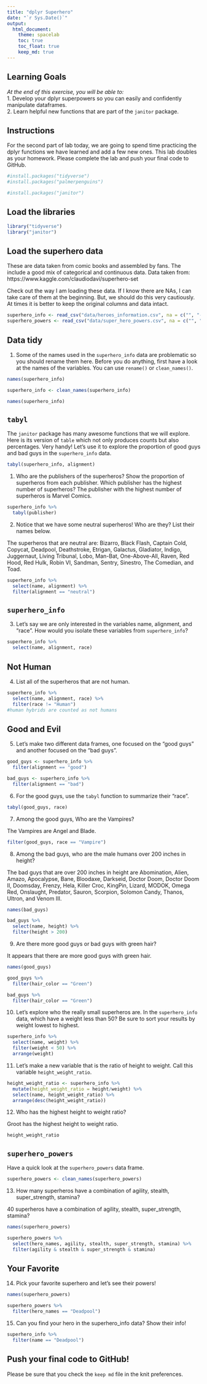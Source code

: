 ```yaml
---
title: "dplyr Superhero"
date: "`r Sys.Date()`"
output:
  html_document: 
    theme: spacelab
    toc: true
    toc_float: true
    keep_md: true
---
```


## Learning Goals  
*At the end of this exercise, you will be able to:*    
1. Develop your dplyr superpowers so you can easily and confidently manipulate dataframes.  
2. Learn helpful new functions that are part of the `janitor` package.  

## Instructions
For the second part of lab today, we are going to spend time practicing the dplyr functions we have learned and add a few new ones. This lab doubles as your homework. Please complete the lab and push your final code to GitHub.  

```r
#install.packages("tidyverse")
#install.packages("palmerpenguins")
```

```r
#install.packages("janitor")
```


## Load the libraries
```r
library("tidyverse")
library("janitor")
```


## Load the superhero data
These are data taken from comic books and assembled by fans. The include a good mix of categorical and continuous data.  Data taken from: https://www.kaggle.com/claudiodavi/superhero-set  

Check out the way I am loading these data. If I know there are NAs, I can take care of them at the beginning. But, we should do this very cautiously. At times it is better to keep the original columns and data intact.  
```r
superhero_info <- read_csv("data/heroes_information.csv", na = c("", "-99", "-"))
superhero_powers <- read_csv("data/super_hero_powers.csv", na = c("", "-99", "-"))
```

## Data tidy
1. Some of the names used in the `superhero_info` data are problematic so you should rename them here. Before you do anything, first have a look at the names of the variables. You can use `rename()` or `clean_names()`.

```r
names(superhero_info)
```

```r
superhero_info <- clean_names(superhero_info)
```

```r
names(superhero_info)
```


## `tabyl`
The `janitor` package has many awesome functions that we will explore. Here is its version of `table` which not only produces counts but also percentages. Very handy! Let's use it to explore the proportion of good guys and bad guys in the `superhero_info` data.  
```r
tabyl(superhero_info, alignment)
```

1. Who are the publishers of the superheros? Show the proportion of superheros from each publisher. Which publisher has the highest number of superheros?
The publisher with the highest number of superheros is Marvel Comics.

```r
superhero_info %>%
  tabyl(publisher)
```


2. Notice that we have some neutral superheros! Who are they? List their names below. 

The superheros that are neutral are: Bizarro, Black Flash, Captain Cold, Copycat, Deadpool, Deathstroke, Etrigan, Galactus, Gladiator, Indigo, Juggernaut, Living Tribunal, Lobo, Man-Bat, One-Above-All, Raven, Red Hood, Red Hulk, Robin VI, Sandman, Sentry, Sinestro, The Comedian, and Toad. 
```r
superhero_info %>%
  select(name, alignment) %>% 
  filter(alignment == "neutral")
```


## `superhero_info`
3. Let's say we are only interested in the variables name, alignment, and "race". How would you isolate these variables from `superhero_info`?
```r
superhero_info %>%
  select(name, alignment, race)

```


## Not Human
4. List all of the superheros that are not human.
```r
superhero_info %>%
  select(name, alignment, race) %>%
  filter(race != "Human")
#human hybrids are counted as not humans 
```


## Good and Evil
5. Let's make two different data frames, one focused on the "good guys" and another focused on the "bad guys".

```r
good_guys <- superhero_info %>%
  filter(alignment == "good")
```

```r
bad_guys <- superhero_info %>%
  filter(alignment == "bad")
```


6. For the good guys, use the `tabyl` function to summarize their "race".

```r
tabyl(good_guys, race)
```


7. Among the good guys, Who are the Vampires?

The Vampires are Angel and Blade. 
```r
filter(good_guys, race == "Vampire")
```


8. Among the bad guys, who are the male humans over 200 inches in height?

The bad guys that are over 200 inches in height are Abomination, Alien, Amazo, Apocalypse, Bane, Bloodaxe, Darkseid, Doctor Doom, Doctor Doom II, Doomsday, Frenzy, Hela, Killer Croc, KingPin, Lizard, MODOK, Omega Red, Onslaught, Predator, Sauron, Scorpion, Solomon Candy, Thanos, Ultron, and Venom III. 

```r
names(bad_guys)
```

```r
bad_guys %>% 
  select(name, height) %>% 
  filter(height > 200)
```


9. Are there more good guys or bad guys with green hair?

It appears that there are more good guys with green hair. 
```r
names(good_guys)
```

```r
good_guys %>%
  filter(hair_color == "Green")
```
```r
bad_guys %>% 
  filter(hair_color == "Green")
```



10. Let's explore who the really small superheros are. In the `superhero_info` data, which have a weight less than 50? Be sure to sort your results by weight lowest to highest.  
```r
superhero_info %>% 
  select(name, weight) %>% 
  filter(weight < 50) %>% 
  arrange(weight)
```

11. Let's make a new variable that is the ratio of height to weight. Call this variable `height_weight_ratio`.    
```r
height_weight_ratio <- superhero_info %>% 
  mutate(height_weight_ratio = height/weight) %>% 
  select(name, height_weight_ratio) %>% 
  arrange(desc(height_weight_ratio))
```

12. Who has the highest height to weight ratio?

Groot has the highest height to weight ratio. 
```r
height_weight_ratio
```

## `superhero_powers`
Have a quick look at the `superhero_powers` data frame.  
```r
superhero_powers <- clean_names(superhero_powers)
```


13. How many superheros have a combination of agility, stealth, super_strength, stamina?

40 superheros have a combination of agility, stealth, super_strength, stamina?
```r
names(superhero_powers)
```

```r
superhero_powers %>%
  select(hero_names, agility, stealth, super_strength, stamina) %>% 
  filter(agility & stealth & super_strength & stamina)
```

## Your Favorite
14. Pick your favorite superhero and let's see their powers!  

```r
names(superhero_powers)
```

```r
superhero_powers %>%
  filter(hero_names == "Deadpool")
```

15. Can you find your hero in the superhero_info data? Show their info!  
```r
superhero_info %>% 
  filter(name == "Deadpool")
```

## Push your final code to GitHub!
Please be sure that you check the `keep md` file in the knit preferences.  